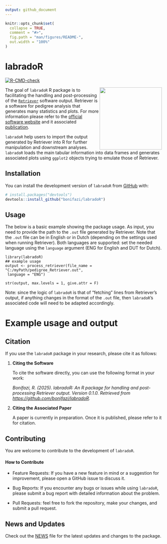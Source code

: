 ```yaml
---
output: github_document
---
```


<!-- README.md is generated from README.Rmd. Please edit that file -->

```r
knitr::opts_chunk$set(
  collapse = TRUE,
  comment = "#>",
  fig.path = "man/figures/README-",
  out.width = "100%"
)
```

# labradoR

<!-- badges: start -->

[![R-CMD-check](https://github.com/bonifazi/labradoR/actions/workflows/R-CMD-check.yaml/badge.svg)](https://github.com/bonifazi/labradoR/actions/workflows/R-CMD-check.yaml)

<!-- badges: end -->

<img src="man/figures/logo_labradoR.png" align="right" width="200"/>

The goal of `labradoR` R package is to facilitating the handling and post-processing of the [`Retriever`](https://genebankdata.cgn.wur.nl/software/software.html) software output. Retriever is a software for pedigree analysis that generates many statistics and plots. For more information please refer to the [official software website](https://genebankdata.cgn.wur.nl/software/software.html) and it associated [publication](https://www.mdpi.com/2076-2615/11/5/1332).

`labradoR` help users to import the output generated by Retriever into R for further manipulation and downstream analyses. `labradoR` loads the main tabular information into data frames and generates associated plots using `ggplot2` objects trying to emulate those of Retriever.

## Installation

You can install the development version of `labradoR` from [GitHub](https://github.com/) with:

``` r
# install.packages("devtools")
devtools::install_github("bonifazi/labradoR")
```

## Usage

The below is a basic example showing the package usage. As input, you need to provide the path to the `.out` file generated by Retriever. Note that the `.out` file can be in English or in Dutch (depending on the settings used when running Retriever). Both languages are supported: set the needed language using the `language` argument (ENG for English and DUT for Dutch).

```         
library(labradoR)
## example usage
output <- process_retriever(file_name = "C:/myPath/pedigree_Retriever.out",
 language = "ENG")

str(output, max.levels = 1, give.attr = F)
```

Note: since the logic of `labradoR` is that of "fetching" lines from Retriever's output, if anything changes in the format of the `.out` file, then `labradoR`'s associated code will need to be adapted accordingly.

# Example usage and output

## Citation

If you use the `labradoR` package in your research, please cite it as follows:

1.  **Citing the Software**

    To cite the software directly, you can use the following format in your work:

    *Bonifazi, R. (2025). labradoR: An R package for handling and post-processing Retriever output. Version 0.1.0. Retrieved from <https://github.com/bonifazi/labradoR>.*

2.  **Citing the Associated Paper**

    A paper is currently in preparation. Once it is published, please refer to it for citation.

## Contributing

You are welcome to contribute to the development of `labradoR`.

#### How to Contribute

-   Feature Requests: If you have a new feature in mind or a suggestion for improvement, please open a GitHub issue to discuss it.

-   Bug Reports: If you encounter any bugs or issues while using `labradoR`, please submit a bug report with detailed information about the problem.

-   Pull Requests: feel free to fork the repository, make your changes, and submit a pull request.

## News and Updates

Check out the [NEWS](NEWS.md) file for the latest updates and changes to the package.
